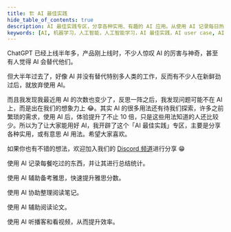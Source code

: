 ```yaml
---
title: 🏗️ AI 最佳实践
hide_table_of_contents: true
description: AI 最佳实践专区，分享各种实用、有趣的 AI 应用。从使用 AI 记录每日热量摄入到使用 AI 辅助备考雅思口语考试，让您的生活更加便捷。加入我们的 Discord 频道，与其他用户分享您的 AI 应用心得。
keywords: [AI, 机器学习，人工智能，人工智能学习，AI 最佳实践，AI user case, AI 应用案例，AI 应用场景，AI 应用实战，热量记录，热量统计，雅思备考，雅思口语考试，PoleStar Chat，Discord，生活便捷，实用应用，有趣应用，分享心得]
---
```



<head>
  <title>AI 的使用最佳实践</title>
  <meta
    name="description"
    content="Ionic Framework comes stock with a number of high-level UI components, including cards, lists, and tabs to quickly and easily build your app's user interface."
  />
</head>

ChatGPT 已经上线半年多，产品刚上线时，不少人惊叹 AI 的厉害与神奇，甚至有人觉得 AI 会替代他们。

但大半年过去了，好像 AI 并没有替代特别多人类的工作，反而有不少人在新鲜劲过后，就放弃使用 AI。

而且我发现我最近用 AI 的次数也变少了，反思一阵之后，我发现问题可能不在 AI 上，而是出在我们的想象力上 😂。其实 AI 的很多用法还有待我们探索，许多之前繁琐的需求，使用 AI 后，体验提升了不止 10 倍，只是这些用法知道的人还比较少。所以为了让大家能用好 AI，我开辟了这个「AI 最佳实践」专区，主要是分享各种实用，或有意思 AI 用法。希望大家喜欢。

如果你也有不错的想法，欢迎加入我们的 [Discord 频道](https://discord.gg/B7Z7wjuUPg)进行分享 😁

<intro-end />

<DocsCards>
  <DocsCard
    header="🧮 使用 AI 记录每日热量摄入"
    href="best-practice/well-being/record-calories"
    img="/static/img/record-calories.png"
  >
    <p>使用 AI 记录每餐吃过的东西，并让其进行总结统计。</p>
  </DocsCard>
  <DocsCard
    header="💬 使用 AI 备考雅思口语考试"
    href="best-practice/learning/learning-IELTS"
    img="/static/img/IELTS-exam.png"
  >
    <p>使用 AI 辅助备考雅思，快速提升雅思分数。</p>
  </DocsCard>
  <DocsCard
    header="使用 AI 记录与总结读书笔记（撰写中）"
    href="best-practice/learning/reading-notes"
    img="/static/img/reading-note.png"
  >
    <p>使用 AI 协助整理阅读笔记。</p>
  </DocsCard>
  <DocsCard
    header="📖 使用 AI 辅助阅读论文"
    href="best-practice/learning/reading-papers"
    img="/static/img/coffee.png"
  >
    <p>使用 AI 辅助阅读论文。</p>
  </DocsCard>
  <DocsCard
    header="🎧 使用 AI 工具听播客和看视频"
    href="best-practice/learning/how-to-use-ai-listening-podcast-and-video"
    img="/static/img/podcast.png"
  >
    <p>使用 AI 听播客和看视频，从而提升效率。</p>
  </DocsCard>
</DocsCards>
